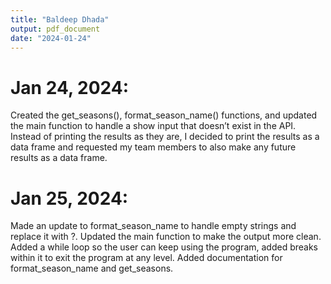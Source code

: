 ```yaml
---
title: "Baldeep Dhada"
output: pdf_document
date: "2024-01-24"
---
```


# Jan 24, 2024:

Created the get_seasons(), format_season_name() functions, and updated the main function to handle a show input that doesn't exist in the API. Instead of printing the results as they are, I decided to print the results as a data frame and requested my team members to also make any future results as a data frame. 

# Jan 25, 2024:

Made an update to format_season_name to handle empty strings and replace it with ?. Updated the main function to make the output more clean. Added a while loop so the user can keep using the program, added breaks within it to exit the program at any level. Added documentation for format_season_name and get_seasons. 